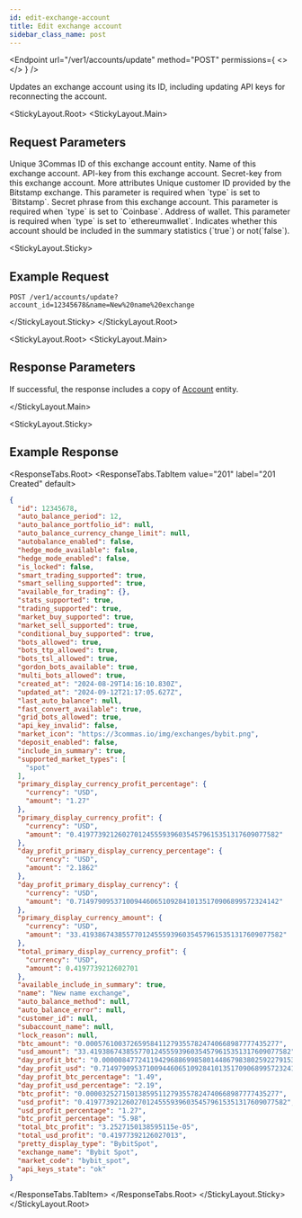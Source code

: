 ```yaml
---
id: edit-exchange-account
title: Edit exchange account
sidebar_class_name: post
---
```



<Endpoint
  url="/ver1/accounts/update"
  method="POST"
  permissions={
    <>
      <Permission title="Permission" description="ACCOUNTS_WRITE" />
      <Permission title="Security" description="SIGNED" />
    </>
  }
/>

Updates an exchange account using its ID, including updating API keys for reconnecting the account.

<Separator />

<StickyLayout.Root>
<StickyLayout.Main>

## Request Parameters 

<ApiParam name='account_id' type='integer' id="account_id" required>
   Unique 3Commas ID of this exchange account entity.
</ApiParam>

<ApiParam name='name' type='string' id="name">
    Name of this exchange account.
</ApiParam>

<ApiParam name='api_key' type='string' id="api_key">
   API-key from this exchange account.
</ApiParam>

<ApiParam name='secret' type='string' id="secret">
   Secret-key from this exchange account.
</ApiParam>

<CollapseAll>
<CollapseAllHeading> More attributes <CollapseAllButton /> </CollapseAllHeading>

<CollapsibleApiParam name="customer_id" type="string" id="customer_id">
  Unique customer ID provided by the Bitstamp exchange.
  This parameter is required when `type` is set to `Bitstamp`.
</CollapsibleApiParam>

<CollapsibleApiParam name="passphrase" type="string" id="passphrase">
   Secret phrase from this exchange account. This parameter is required when `type` is set to `Coinbase`.
</CollapsibleApiParam>

<CollapsibleApiParam name="address" type="string" id="address">
   Address of wallet. This parameter is required when `type` is set to `ethereumwallet`.
</CollapsibleApiParam>

<CollapsibleApiParam name="include_in_summary" type="boolean" id="include_in_summary">
   Indicates whether this account should be included in the summary statistics (`true`) or not(`false`).
</CollapsibleApiParam>
</CollapseAll>
</StickyLayout.Main>

<StickyLayout.Sticky>

## Example Request
```
POST /ver1/accounts/update?account_id=12345678&name=New%20name%20exchange
```
</StickyLayout.Sticky>
</StickyLayout.Root>

<StickyLayout.Root>
<StickyLayout.Main>

## Response Parameters
If successful, the response includes a copy of [Account](/account/0_account_entity.mdx) entity.

</StickyLayout.Main>

<StickyLayout.Sticky>

## Example Response

<ResponseTabs.Root>
<ResponseTabs.TabItem value="201" label="201 Created" default>

```json
{
  "id": 12345678,
  "auto_balance_period": 12,
  "auto_balance_portfolio_id": null,
  "auto_balance_currency_change_limit": null,
  "autobalance_enabled": false,
  "hedge_mode_available": false,
  "hedge_mode_enabled": false,
  "is_locked": false,
  "smart_trading_supported": true,
  "smart_selling_supported": true,
  "available_for_trading": {},
  "stats_supported": true,
  "trading_supported": true,
  "market_buy_supported": true,
  "market_sell_supported": true,
  "conditional_buy_supported": true,
  "bots_allowed": true,
  "bots_ttp_allowed": true,
  "bots_tsl_allowed": true,
  "gordon_bots_available": true,
  "multi_bots_allowed": true,
  "created_at": "2024-08-29T14:16:10.830Z",
  "updated_at": "2024-09-12T21:17:05.627Z",
  "last_auto_balance": null,
  "fast_convert_available": true,
  "grid_bots_allowed": true,
  "api_key_invalid": false,
  "market_icon": "https://3commas.io/img/exchanges/bybit.png",
  "deposit_enabled": false,
  "include_in_summary": true,
  "supported_market_types": [
    "spot"
  ],
  "primary_display_currency_profit_percentage": {
    "currency": "USD",
    "amount": "1.27"
  },
  "primary_display_currency_profit": {
    "currency": "USD",
    "amount": "0.41977392126027012455593960354579615351317609077582"
  },
  "day_profit_primary_display_currency_percentage": {
    "currency": "USD",
    "amount": "2.1862"
  },
  "day_profit_primary_display_currency": {
    "currency": "USD",
    "amount": "0.71497909537100944606510928410135170906899572324142"
  },
  "primary_display_currency_amount": {
    "currency": "USD",
    "amount": "33.41938674385577012455593960354579615351317609077582"
  },
  "total_primary_display_currency_profit": {
    "currency": "USD",
    "amount": 0.4197739212602701
  },
  "available_include_in_summary": true,
  "name": "New name exchange",
  "auto_balance_method": null,
  "auto_balance_error": null,
  "customer_id": null,
  "subaccount_name": null,
  "lock_reason": null,
  "btc_amount": "0.000576100372659584112793557824740668987777435277",
  "usd_amount": "33.41938674385577012455593960354579615351317609077582",
  "day_profit_btc": "0.000008477241194296886998580144867983802592279153250469",
  "day_profit_usd": "0.71497909537100944606510928410135170906899572324142",
  "day_profit_btc_percentage": "1.49",
  "day_profit_usd_percentage": "2.19",
  "btc_profit": "0.000032527150138595112793557824740668987777435277",
  "usd_profit": "0.41977392126027012455593960354579615351317609077582",
  "usd_profit_percentage": "1.27",
  "btc_profit_percentage": "5.98",
  "total_btc_profit": "3.2527150138595115e-05",
  "total_usd_profit": "0.41977392126027013",
  "pretty_display_type": "BybitSpot",
  "exchange_name": "Bybit Spot",
  "market_code": "bybit_spot",
  "api_keys_state": "ok"
}
```
  </ResponseTabs.TabItem>
</ResponseTabs.Root>
</StickyLayout.Sticky>
</StickyLayout.Root>
